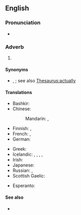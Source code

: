 ==English==

===Pronunciation===
* {{audio|En-au-to tell the truth.ogg|Audio (AU)|lang=en}}

===Adverb===
{{en-adv|-}}

# {{lb|en|idiomatic}} {{non-gloss definition|An [[attestation]] to the [[truthfulness]] and [[frankness]] of an [[associated#Adjective|associated]] [[statement]].}}

====Synonyms====
* {{l|en|tell the truth}}, {{l|en|to tell you the truth}}; see also [[Thesaurus:actually]]

====Translations====
{{trans-top|''attestation to the truthfulness and frankness of a statement''}}
* Bashkir: {{t|ba|дөрөҫөн әйткәндә}}
* Chinese:
*: Mandarin: {{t+|cmn|老實說|sc=Hani}}, {{t+|cmn|老实说|tr=lǎoshishuō|sc=Hani}}
* Finnish: {{t|fi|totta puhuen}}, {{t|fi|toden sanoakseni}}
* French: {{t+|fr|à vrai dire}}, {{t+|fr|à dire vrai}}
* German: {{t|de|um die Wahrheit zu sagen}}
{{trans-mid}}
* Greek: {{t|el|εδώ που τα λέμε}}
* Icelandic: {{t|is|reyndar}}, {{t|is|raunar}}, {{t|is|í raun og veru}}, {{t|is|satt best að segja}}, {{t|is|frómt frá sagt}}
* Irish: {{t|ga|déanta na fírinne}}
* Japanese: {{t|ja|実を言えば|tr=じつをいえば, jitsu-o ieba}}
* Russian: {{t|ru|по пра́вде говоря́}}, {{t+|ru|че́стно говоря́}}
* Scottish Gaelic: {{t|gd|leis an fhìrinn innse}}
{{trans-bottom}}

{{checktrans-top}}
* Esperanto: {{t-check|eo|verdire}}
{{trans-mid}}
{{trans-bottom}}

====See also====
* {{l|en|not to put too fine a point on it}}